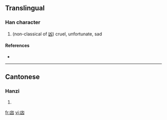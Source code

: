 ==Translingual==

===Han character===
{{Han char|rn=17|rad=凵|as=04|sn=6|four=|canj=山卜大 (UYK)}}

# (non-classical of [[凶]]) cruel, unfortunate, sad

====References====
* {{Han ref|kx=0135.151|uh=34D9|ud=13529}}

----

==Cantonese==

===Hanzi===
{{yue-hanzi|jyut=|y=hung1, kung4}}

# {{defn|Cantonese}}

[[fr:㓙]]
[[vi:㓙]]